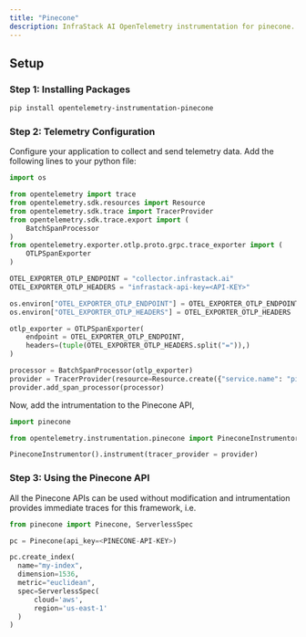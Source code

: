 ```yaml
---
title: "Pinecone"
description: InfraStack AI OpenTelemetry instrumentation for pinecone.
---
```


## Setup

### Step 1: Installing Packages

```bash
pip install opentelemetry-instrumentation-pinecone
```

### Step 2: Telemetry Configuration

Configure your application to collect and send telemetry data. Add the following lines to your python file:

```python
import os

from opentelemetry import trace
from opentelemetry.sdk.resources import Resource
from opentelemetry.sdk.trace import TracerProvider
from opentelemetry.sdk.trace.export import (
    BatchSpanProcessor
)
from opentelemetry.exporter.otlp.proto.grpc.trace_exporter import (
    OTLPSpanExporter
)

OTEL_EXPORTER_OTLP_ENDPOINT = "collector.infrastack.ai"
OTEL_EXPORTER_OTLP_HEADERS = "infrastack-api-key=<API-KEY>"

os.environ["OTEL_EXPORTER_OTLP_ENDPOINT"] = OTEL_EXPORTER_OTLP_ENDPOINT
os.environ["OTEL_EXPORTER_OTLP_HEADERS"] = OTEL_EXPORTER_OTLP_HEADERS

otlp_exporter = OTLPSpanExporter(
    endpoint = OTEL_EXPORTER_OTLP_ENDPOINT,
    headers=(tuple(OTEL_EXPORTER_OTLP_HEADERS.split("=")),)
)

processor = BatchSpanProcessor(otlp_exporter)
provider = TracerProvider(resource=Resource.create({"service.name": "pinecone.traces"}))
provider.add_span_processor(processor)
```

Now, add the intrumentation to the Pinecone API,

```python
import pinecone

from opentelemetry.instrumentation.pinecone import PineconeInstrumentor

PineconeInstrumentor().instrument(tracer_provider = provider)
```

### Step 3: Using the Pinecone API

All the Pinecone APIs can be used without modification and intrumentation provides
immediate traces for this framework, i.e.

```python
from pinecone import Pinecone, ServerlessSpec

pc = Pinecone(api_key=<PINECONE-API-KEY>)

pc.create_index(
  name="my-index",
  dimension=1536,
  metric="euclidean",
  spec=ServerlessSpec(
      cloud='aws',
      region='us-east-1'
  )
)
```
